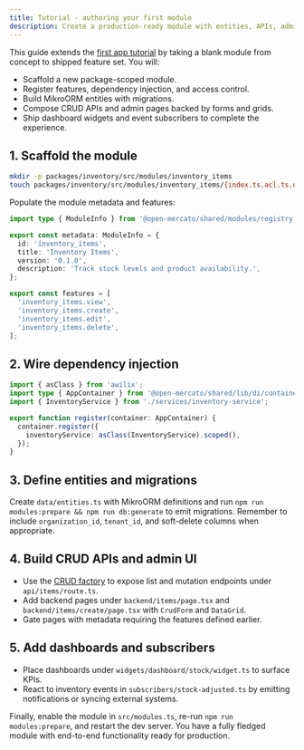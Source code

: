 ```yaml
---
title: Tutorial - authoring your first module
description: Create a production-ready module with entities, APIs, admin pages, and dashboards.
---
```


This guide extends the [first app tutorial](./first-app) by taking a blank module from concept to shipped feature set. You will:

- Scaffold a new package-scoped module.
- Register features, dependency injection, and access control.
- Build MikroORM entities with migrations.
- Compose CRUD APIs and admin pages backed by forms and grids.
- Ship dashboard widgets and event subscribers to complete the experience.

## 1. Scaffold the module

```bash
mkdir -p packages/inventory/src/modules/inventory_items
touch packages/inventory/src/modules/inventory_items/{index.ts,acl.ts,di.ts}
```

Populate the module metadata and features:

```ts title="packages/inventory/src/modules/inventory_items/index.ts"
import type { ModuleInfo } from '@open-mercato/shared/modules/registry';

export const metadata: ModuleInfo = {
  id: 'inventory_items',
  title: 'Inventory Items',
  version: '0.1.0',
  description: 'Track stock levels and product availability.',
};
```

```ts title="packages/inventory/src/modules/inventory_items/acl.ts"
export const features = [
  'inventory_items.view',
  'inventory_items.create',
  'inventory_items.edit',
  'inventory_items.delete',
];
```

## 2. Wire dependency injection

```ts title="packages/inventory/src/modules/inventory_items/di.ts"
import { asClass } from 'awilix';
import type { AppContainer } from '@open-mercato/shared/lib/di/container';
import { InventoryService } from './services/inventory-service';

export function register(container: AppContainer) {
  container.register({
    inventoryService: asClass(InventoryService).scoped(),
  });
}
```

## 3. Define entities and migrations

Create `data/entities.ts` with MikroORM definitions and run `npm run modules:prepare && npm run db:generate` to emit migrations. Remember to include `organization_id`, `tenant_id`, and soft-delete columns when appropriate.

## 4. Build CRUD APIs and admin UI

- Use the [CRUD factory](../framework/api/crud-factory) to expose list and mutation endpoints under `api/items/route.ts`.
- Add backend pages under `backend/items/page.tsx` and `backend/items/create/page.tsx` with `CrudForm` and `DataGrid`.
- Gate pages with metadata requiring the features defined earlier.

## 5. Add dashboards and subscribers

- Place dashboards under `widgets/dashboard/stock/widget.ts` to surface KPIs.
- React to inventory events in `subscribers/stock-adjusted.ts` by emitting notifications or syncing external systems.

Finally, enable the module in `src/modules.ts`, re-run `npm run modules:prepare`, and restart the dev server. You have a fully fledged module with end-to-end functionality ready for production.
